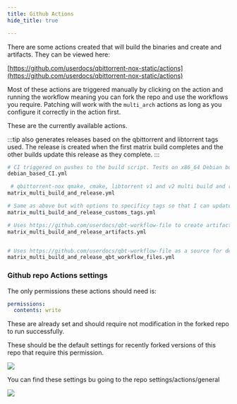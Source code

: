 ---
title: Github Actions
hide_title: true

---


There are some actions created that will build the binaries and create and artifacts. They can be viewed here:

[https://github.com/userdocs/qbittorrent-nox-static/actions](https://github.com/userdocs/qbittorrent-nox-static/actions)

Most of these actions are triggered manually by clicking on the action and running the workflow meaning you can fork the repo and use the workflows you require. Patching will work with the `multi_arch` actions as long as you configure it correctly in the action first.

These are the currently available actions.

:::tip
also generates releases based on the qbittorrent and libtorrent tags used. The release is created when the first matrix build completes and the other builds update this release as they complete.
:::

```bash
# CI triggered on pushes to the build script. Tests on x86_64 Debian buster/sid Ubuntu Focal/hirsute to make sure it all works on these platforms.
debian_based_CI.yml

 # qbittorrent-nox qmake, cmake, libtorrent v1 and v2 multi build and release across these architectures - x86_64 armhf armv7 aarch64 cross built via musl prebuilt toolchains. 32 builds are created. 16 per release.
matrix_multi_build_and_release.yml

# Same as above but with options to specificy tags so that I can update previous releases.
matrix_multi_build_and_release_customs_tags.yml

# Uses https://github.com/userdocs/qbt-workflow-file to create artifacts of dependencies for the worklows.
matrix_multi_build_and_release_artifacts.yml


# Uses https://github.com/userdocs/qbt-workflow-file as a source for dependencies for the worklows.
matrix_multi_build_and_release_qbt_workflow_files.yml
```

### Github repo Actions settings

The only permissions these actions should need is:

```yaml
permissions:
  contents: write
```

These are already set and should require not modification in the forked repo to run successfully.

These should be the default settings for recently forked versions of this repo that require this permission.

![](/astro-starlight/docs_images/github_settings_actions_perms.png)

You can find these settings bu going to the repo settings/actions/general

![](/astro-starlight/docs_images/github_settings_actions_options.png)

